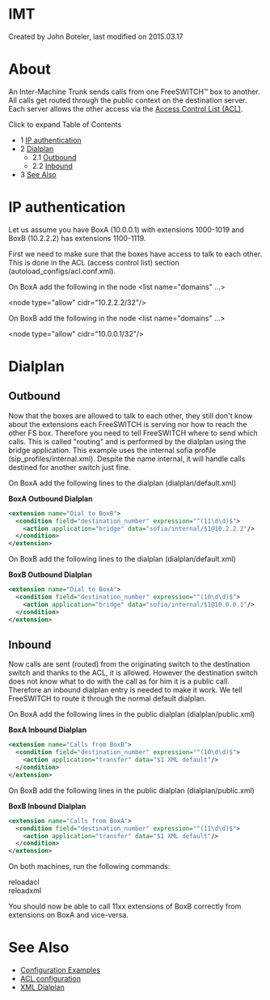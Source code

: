 
# IMT 

 Created by  John Boteler, last modified on 2015.03.17

# About

An Inter-Machine Trunk sends calls from one FreeSWITCH™ box to another. All calls get routed through the public context on the destination server. Each server allows the other access via the [Access Control List (ACL)](../Networking/3965687.mdx#-acl-). 

Click to expand Table of Contents

* 1 [IP authentication](#-ip-authentication-)
* 2 [Dialplan](#dialplan)  
   * 2.1 [Outbound](#outbound)  
   * 2.2 [Inbound](#inbound)
* 3 [See Also](#-see-also-)

#  IP authentication 

Let us assume you have BoxA (10.0.0.1) with extensions 1000-1019 and BoxB (10.2.2.2) has extensions 1100-1119.

First we need to make sure that the boxes have access to talk to each other. This is done in the ACL (access control list) section (autoload\_configs/acl.conf.xml).

On BoxA add the following in the node &lt;list name="domains" ...>

   &lt;node type="allow" cidr="10.2.2.2/32"/>

On BoxB add the following in the node &lt;list name="domains" ...>

   &lt;node type="allow" cidr="10.0.0.1/32"/>

# Dialplan

## Outbound

Now that the boxes are allowed to talk to each other, they still don't know about the extensions each FreeSWITCH is serving nor how to reach the other FS box. Therefore you need to tell FreeSWITCH where to send which calls. This is called "routing" and is performed by the dialplan using the bridge application. This example uses the internal sofia profile (sip\_profiles/internal.xml). Despite the name internal, it will handle calls destined for another switch just fine.

On BoxA add the following lines to the dialplan (dialplan/default.xml)

**BoxA Outbound Dialplan**

```xml
<extension name="Dial to BoxB">
  <condition field="destination_number" expression="^(11\d\d)$">
    <action application="bridge" data="sofia/internal/$1@10.2.2.2"/>
  </condition>
</extension> 
```

On BoxB add the following lines to the dialplan (dialplan/default.xml)

**BoxB Outbound Dialplan**

```xml
<extension name="Dial to BoxA">
  <condition field="destination_number" expression="^(10\d\d)$">
    <action application="bridge" data="sofia/internal/$1@10.0.0.1"/>
  </condition>
</extension> 
```

## Inbound

Now calls are sent (routed) from the originating switch to the destination switch and thanks to the ACL, it is allowed. However the destination switch does not know what to do with the call as for him it is a public call. Therefore an inbound dialplan entry is needed to make it work. We tell FreeSWITCH to route it through the normal default dialplan.

On BoxA add the following lines in the public dialplan (dialplan/public.xml)

**BoxA Inbound Dialplan**

```xml
<extension name="Calls from BoxB">
  <condition field="destination_number" expression="^(10\d\d)$">
    <action application="transfer" data="$1 XML default"/>
  </condition>
</extension>
```

On BoxB add the following lines in the public dialplan (dialplan/public.xml)

**BoxB Inbound Dialplan**

```xml
<extension name="Calls from BoxA">
  <condition field="destination_number" expression="^(11\d\d)$">
    <action application="transfer" data="$1 XML default"/>
  </condition>
</extension>
```

On both machines, run the following commands:

reloadacl  
reloadxml

You should now be able to call 11xx extensions of BoxB correctly from extensions on BoxA and vice-versa.

#  See Also 

* [Configuration Examples](http://wiki.freeswitch.org/wiki/Examples "Examples")
* [ACL configuration](../Networking/3965687.mdx#-acl-)
* [XML Dialplan](../Dialplan/XML-Dialplan/index.mdx#why)



